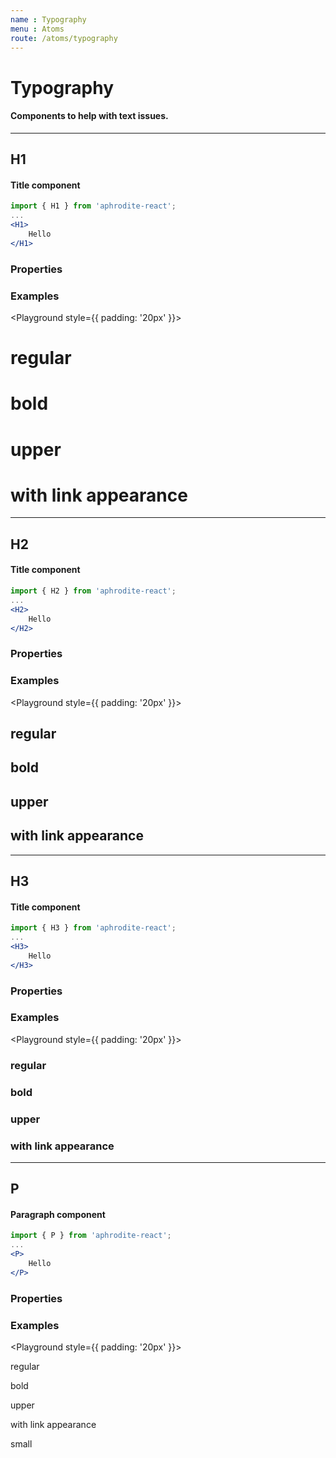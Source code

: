 ```yaml
---
name : Typography
menu : Atoms
route: /atoms/typography
---
```



# Typography
#### Components to help with text issues.

---

## H1
#### Title component

```jsx
import { H1 } from 'aphrodite-react';
...
<H1>
    Hello
</H1>
```

### Properties
<Props of={H1} />

### Examples
<Playground style={{ padding: '20px' }}>
    <Row horizontal="center">
        <Col xs={6} sm={4}>
            <H1>
                regular
            </H1>
        </Col>
        <Col xs={6} sm={4}>
            <H1 center bold>
                bold
            </H1>
        </Col>
        <Col xs={12} sm={4}>
            <H1 right upper color="poison">
                upper
            </H1>
        </Col>
        <Col xs={12}>
            <H1 center link>
                with link appearance
            </H1>
        </Col>
    </Row>
</Playground>

---

## H2
#### Title component

```jsx
import { H2 } from 'aphrodite-react';
...
<H2>
    Hello
</H2>
```

### Properties
<Props of={H2} />

### Examples
<Playground style={{ padding: '20px' }}>
    <Row horizontal="center">
        <Col xs={6} sm={4}>
            <H2>
                regular
            </H2>
        </Col>
        <Col xs={6} sm={4}>
            <H2 center bold>
                bold
            </H2>
        </Col>
        <Col xs={12} sm={4}>
            <H2 right upper color="bamboo">
                upper
            </H2>
        </Col>
        <Col xs={6} sm={12}>
            <H2 center link>
                with link appearance
            </H2>
        </Col>
    </Row>
</Playground>

---

## H3
#### Title component

```jsx
import { H3 } from 'aphrodite-react';
...
<H3>
    Hello
</H3>
```

### Properties
<Props of={H3} />

### Examples
<Playground style={{ padding: '20px' }}>
    <Row horizontal="center">
        <Col xs={6} sm={4}>
            <H3>
                regular
            </H3>
        </Col>
        <Col xs={6} sm={4}>
            <H3 center bold>
                bold
            </H3>
        </Col>
        <Col xs={12} sm={4}>
            <H3 right upper color="sunflower">
                upper
            </H3>
        </Col>
        <Col xs={6} sm={12}>
            <H3 center link>
                with link appearance
            </H3>
        </Col>
    </Row>
</Playground>

---

## P
#### Paragraph component

```jsx
import { P } from 'aphrodite-react';
...
<P>
    Hello
</P>
```

### Properties
<Props of={P} />

### Examples
<Playground style={{ padding: '20px' }}>
    <Row horizontal="center">
        <Col xs={6} sm={4}>
            <P>
                regular
            </P>
        </Col>
        <Col xs={6} sm={4}>
            <P center bold>
                bold
            </P>
        </Col>
        <Col xs={12} sm={4}>
            <P right upper color="mint">
                upper
            </P>
        </Col>
        <Col xs={6}>
            <P center link>
                with link appearance
            </P>
        </Col>
        <Col xs={6}>
            <P center small>
                small
            </P>
        </Col>
    </Row>
</Playground>
